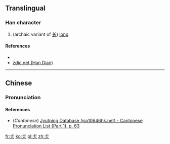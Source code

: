 ==Translingual==

===Han character===
{{Han char|rn=9|rad=人|as=03|sn=5|four=|canj=卜一人 (YMO)}|ids=⿱[[上]][[人]]}}

# (archaic variant of [[长]]) [[long]]

====References====
* {{Han ref|kx=0094.051|dkj=00394|dj=0199.050|hdz=10111.040|uh=4EE7|ud=20199}}
*[http://www.zdic.net/zd/zi/ZdicE4ZdicBBZdicA7.htm zdic.net (Han Dian)]

----

==Chinese==
{{zh-forms}}

===Pronunciation===
{{zh-pron
|m=cháng
|c=coeng4
|mc=
|oc=
|ma=
|cat=a
}}

====References====
*(''Cantonese'') [http://www.iso10646hk.net/jp/document/download.jsp Jyutping Database (iso10646hk.net) - Cantonese Pronunciation List (Part 1), p. 63]

[[fr:仧]]
[[ko:仧]]
[[pl:仧]]
[[zh:仧]]